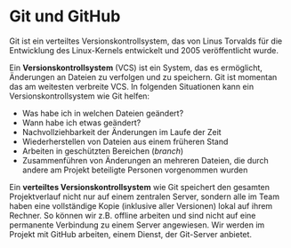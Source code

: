 # Git und GitHub

Git ist ein verteiltes Versionskontrollsystem, das von Linus 
Torvalds für die Entwicklung des Linux-Kernels entwickelt und 
2005 veröffentlicht wurde. 

Ein **Versionskontrollsystem** (VCS) ist ein System, das es 
ermöglicht, Änderungen an Dateien zu verfolgen und zu speichern. 
Git ist momentan das am weitesten verbreite VCS. In folgenden 
Situationen kann ein Versionskontrollsystem wie Git helfen:

- Was habe ich in welchen Dateien geändert?
- Wann habe ich etwas geändert?
- Nachvollziehbarkeit der Änderungen im Laufe der Zeit
- Wiederherstellen von Dateien aus einem früheren Stand
- Arbeiten in geschützten Bereichen (_branch_)
- Zusammenführen von Änderungen an mehreren Dateien, die durch andere am Projekt beteiligte Personen vorgenommen wurden

Ein **verteiltes Versionskontrollsystem** wie Git speichert den 
gesamten Projektverlauf nicht nur auf einem zentralen Server, 
sondern alle im Team haben eine vollständige Kopie (inklusive 
aller Versionen) lokal auf ihrem Rechner. So können wir z.B. 
offline arbeiten und sind nicht auf eine permanente Verbindung zu 
einem Server angewiesen. Wir werden im Projekt mit GitHub 
arbeiten, einem Dienst, der Git-Server anbietet.
